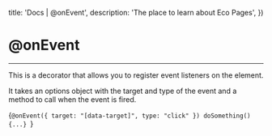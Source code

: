 

  title: 'Docs | @onEvent',
  description: 'The place to learn about Eco Pages',
})

# @onEvent
---

This is a decorator that allows you to register event listeners on the element. 

It takes an options object with the target and type of the event and a method to call when the event is fired.

<CodeBlock lang='typescript'>{`@onEvent({ target: "[data-target]", type: "click" }) doSomething() {...} `}</CodeBlock>